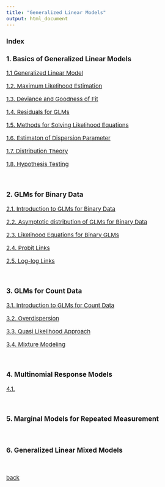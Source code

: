 ```yaml
---
title: "Generalized Linear Models"
output: html_document
---
```


<style type="text/css">

body, td {
   font-size: 15px;
}
pre {
  font-size: 15px
}
</style>




### Index



### 1. Basics of Generalized Linear Models

[1.1 Generalized Linear Model](./glm/1_1.html)

[1.2. Maximum Likelihood Estimation](./glm/1_2.html)

[1.3. Deviance and Goodness of Fit](./glm/1_3.html)

[1.4. Residuals for GLMs](./glm/1_4.html)

[1.5. Methods for Solving Likelihood Equations](./glm/1_5.html)

[1.6. Estimaton of Dispersion Parameter](./glm/1_6.html)

[1.7. Distribution Theory](./glm/1_7.html)

[1.8. Hypothesis Testing](./glm/1_8.html)

&nbsp;&nbsp;

### 2. GLMs for Binary Data

[2.1. Introduction to GLMs for Binary Data](./glm/2_1.html)

[2.2. Asymptotic distribution of GLMs for Binary Data](./glm/2_2.html)

[2.3. Likelihood Equations for Binary GLMs](./glm/2_3.html)

[2.4. Probit Links](./glm/2_4.html)

[2.5. Log-log Links](./glm/2_5.html)

&nbsp;&nbsp;

### 3. GLMs for Count Data

[3.1. Introduction to GLMs for Count Data](./glm/3_1.html)

[3.2. Overdispersion](./glm/3_2.html)

[3.3. Quasi Likelihood Approach](./glm/3_3.html)

[3.4. Mixture Modeling](./glm/3_4.html)

&nbsp;&nbsp;

### 4. Multinomial Response Models

[4.1.](./glm/4_1.html)


&nbsp;&nbsp;


### 5. Marginal Models for Repeated Measurement

&nbsp;&nbsp;

### 6. Generalized Linear Mixed Models




&nbsp;&nbsp;

[back](../index.html)

